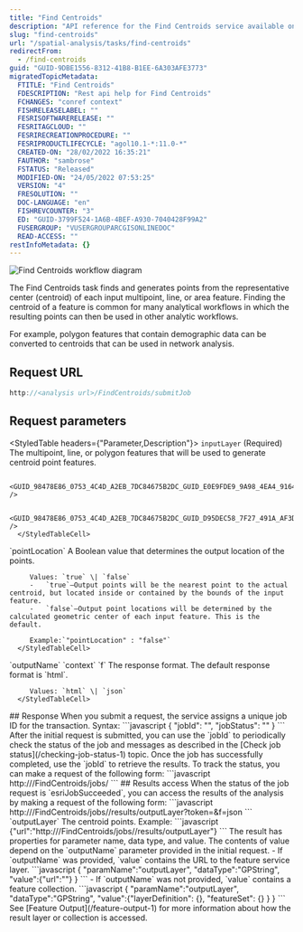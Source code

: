 ```yaml
---
title: "Find Centroids"
description: "API reference for the Find Centroids service available on ArcGIS Online."
slug: "find-centroids"
url: "/spatial-analysis/tasks/find-centroids"
redirectFrom:
  - /find-centroids
guid: "GUID-9DBE1556-8312-41B8-B1EE-6A303AFE3773"
migratedTopicMetadata:
  FTITLE: "Find Centroids"
  FDESCRIPTION: "Rest api help for Find Centroids"
  FCHANGES: "conref context"
  FISHRELEASELABEL: ""
  FESRISOFTWARERELEASE: ""
  FESRITAGCLOUD: ""
  FESRIRECREATIONPROCEDURE: ""
  FESRIPRODUCTLIFECYCLE: "agol10.1-*:11.0-*"
  CREATED-ON: "28/02/2022 16:35:21"
  FAUTHOR: "sambrose"
  FSTATUS: "Released"
  MODIFIED-ON: "24/05/2022 07:53:25"
  VERSION: "4"
  FRESOLUTION: ""
  DOC-LANGUAGE: "en"
  FISHREVCOUNTER: "3"
  ED: "GUID-3799F524-1A6B-4BEF-A930-7040428F99A2"
  FUSERGROUP: "VUSERGROUPARCGISONLINEDOC"
  READ-ACCESS: ""
restInfoMetadata: {}
---
```



![Find Centroids workflow diagram](../../images/GUID-75D9AF75-68C3-48BF-8062-D5499BD06978-web.png)

The Find Centroids task finds and generates points from the representative center (centroid) of each input multipoint, line, or area feature. Finding the centroid of a feature is common for many analytical workflows in which the resulting points can then be used in other analytic workflows.

For example, polygon features that contain demographic data can be converted to centroids that can be used in network analysis.

## Request URL

```javascript
http://<analysis url>/FindCentroids/submitJob
```
## Request parameters
<StyledTable headers={"Parameter,Description"}>
   <StyledTableRow>
      <StyledTableCell cellStyle="markdown">
         `inputLayer`
         (Required)
      </StyledTableCell>
      <StyledTableCell cellStyle="markdown">
         The multipoint, line, or polygon features that will be used to generate centroid point features.

         <GUID_98478E86_0753_4C4D_A2EB_7DC84675B2DC_GUID_E0E9FDE9_9A98_4EA4_9164_0E878BADF591 />

         <GUID_98478E86_0753_4C4D_A2EB_7DC84675B2DC_GUID_D95DEC58_7F27_491A_AF3D_6E6A3C0A6F2D />
      </StyledTableCell>
   </StyledTableRow>
   <StyledTableRow>
      <StyledTableCell cellStyle="markdown">
         `pointLocation`
      </StyledTableCell>
      <StyledTableCell cellStyle="markdown">
         A Boolean value that determines the output location of the points.

         Values: `true` \| `false`
         -   `true`—Output points will be the nearest point to the actual centroid, but located inside or contained by the bounds of the input feature.
         -   `false`—Output point locations will be determined by the calculated geometric center of each input feature. This is the default.

         Example:`"pointLocation" : "false"`
      </StyledTableCell>
   </StyledTableRow>
   <StyledTableRow>
      <StyledTableCell cellStyle="markdown">
         `outputName`
      </StyledTableCell>
      <StyledTableCell cellStyle="markdown">
         <GUID_98478E86_0753_4C4D_A2EB_7DC84675B2DC_GUID_E836F966_C272_43B1_9BF9_55BA03755A13 />
      </StyledTableCell>
   </StyledTableRow>
   <StyledTableRow>
      <StyledTableCell cellStyle="markdown">
         `context`
      </StyledTableCell>
      <StyledTableCell cellStyle="markdown">
         <GUID_98478E86_0753_4C4D_A2EB_7DC84675B2DC_GUID_E671F554_89D2_4CAD_B032_525E1CE90C18 />
      </StyledTableCell>
   </StyledTableRow>
   <StyledTableRow>
      <StyledTableCell cellStyle="markdown">
         `f`
      </StyledTableCell>
      <StyledTableCell cellStyle="markdown">
         The response format. The default response format is `html`.

         Values: `html` \| `json`
      </StyledTableCell>
   </StyledTableRow>
</StyledTable>
## Response
When you submit a request, the service assigns a unique job ID for the transaction.
Syntax:
```javascript
{
"jobId": "<unique job identifier>",
"jobStatus": "<job status>"
}
```
After the initial request is submitted, you can use the `jobId` to periodically check the status of the job and messages as described in the [Check job status](/checking-job-status-1) topic. Once the job has successfully completed, use the `jobId` to retrieve the results. To track the status, you can make a request of the following form:
```javascript
http://<analysis url>/FindCentroids/jobs/<jobId>
```
## Results access
When the status of the job request is `esriJobSucceeded`, you can access the results of the analysis by making a request of the following form:
```javascript
http://<analysis url>/FindCentroids/jobs/<jobId>/results/outputLayer?token=<your token>&f=json
```
<StyledTable headers={"Parameter,Description"}>
   <StyledTableRow>
      <StyledTableCell cellStyle="markdown">
         `outputLayer`
      </StyledTableCell>
      <StyledTableCell cellStyle="markdown">
         The centroid points. Example:
         ```javascript
         {"url":"http://<analysis url>/FindCentroids/jobs/<jobId>/results/outputLayer"}
         ```
         The result has properties for parameter name, data type, and value. The contents of value depend on the `outputName` parameter provided in the initial request.
         -   If `outputName` was provided, `value` contains the URL to the feature service layer.
         ```javascript
         {
        "paramName":"outputLayer",
        "dataType":"GPString",
        "value":{"url":"<hosted featureservice layer url>"}
        }
         ```
         -   If `outputName` was not provided, `value` contains a feature collection.
         ```javascript
         {
         "paramName":"outputLayer",
         "dataType":"GPString",
         "value":{"layerDefinition": {}, "featureSet": {}  }
         }
         ```
         See [Feature Output](/feature-output-1) for more information about how the result layer or collection is accessed.
      </StyledTableCell>
   </StyledTableRow>
</StyledTable>
